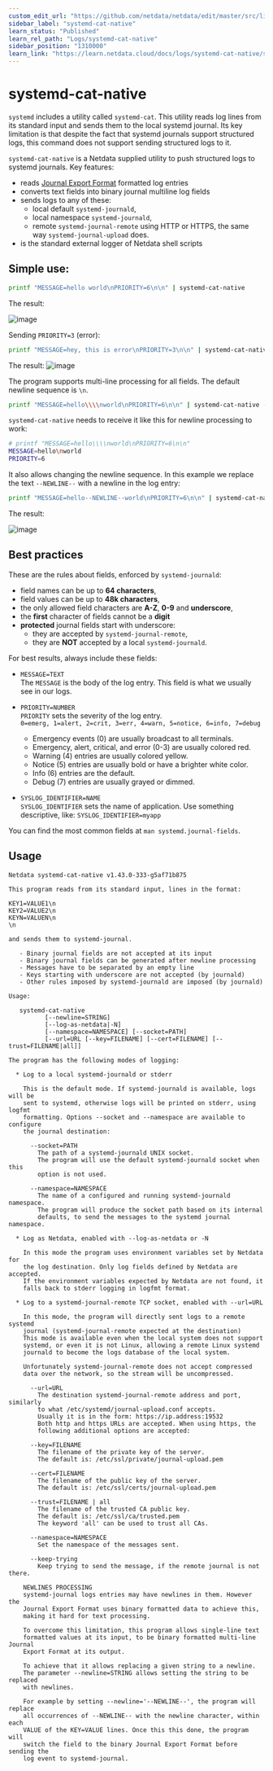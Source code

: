 ```yaml
---
custom_edit_url: "https://github.com/netdata/netdata/edit/master/src/libnetdata/log/systemd-cat-native.md"
sidebar_label: "systemd-cat-native"
learn_status: "Published"
learn_rel_path: "Logs/systemd-cat-native"
sidebar_position: "1310000"
learn_link: "https://learn.netdata.cloud/docs/logs/systemd-cat-native/systemd-cat-native"
---
```


# systemd-cat-native

`systemd` includes a utility called `systemd-cat`. This utility reads log lines from its standard input and sends them
to the local systemd journal. Its key limitation is that despite the fact that systemd journals support structured logs,
this command does not support sending structured logs to it.

`systemd-cat-native` is a Netdata supplied utility to push structured logs to systemd journals. Key features:

- reads [Journal Export Format](https://systemd.io/JOURNAL_EXPORT_FORMATS/) formatted log entries
- converts text fields into binary journal multiline log fields
- sends logs to any of these:
  - local default `systemd-journald`,
  - local namespace `systemd-journald`,
  - remote `systemd-journal-remote` using HTTP or HTTPS, the same way `systemd-journal-upload` does.
- is the standard external logger of Netdata shell scripts

## Simple use:

```bash
printf "MESSAGE=hello world\nPRIORITY=6\n\n" | systemd-cat-native
```

The result:

![image](https://github.com/netdata/netdata/assets/2662304/689d5e03-97ee-40a8-a690-82b7710cef7c)


Sending `PRIORITY=3` (error):

```bash
printf "MESSAGE=hey, this is error\nPRIORITY=3\n\n" | systemd-cat-native
```

The result:
![image](https://github.com/netdata/netdata/assets/2662304/faf3eaa5-ac56-415b-9de8-16e6ceed9280)

The program supports multi-line processing for all fields. The default newline sequence is `\n`.

```bash
printf "MESSAGE=hello\\\\nworld\nPRIORITY=6\n\n" | systemd-cat-native --newline='\n'
```

`systemd-cat-native` needs to receive it like this for newline processing to work:

```bash
# printf "MESSAGE=hello\\\\nworld\nPRIORITY=6\n\n"
MESSAGE=hello\nworld
PRIORITY=6

```

It also allows changing the newline sequence. In this example we replace the text `--NEWLINE--` with a newline in the log entry:

```bash
printf "MESSAGE=hello--NEWLINE--world\nPRIORITY=6\n\n" | systemd-cat-native --newline='--NEWLINE--'
```

The result:

![image](https://github.com/netdata/netdata/assets/2662304/d6037b4a-87da-4693-ae67-e07df0decdd9)


## Best practices

These are the rules about fields, enforced by `systemd-journald`:

- field names can be up to **64 characters**,
- field values can be up to **48k characters**,
- the only allowed field characters are **A-Z**, **0-9** and **underscore**,
- the **first** character of fields cannot be a **digit**
- **protected** journal fields start with underscore:
  * they are accepted by `systemd-journal-remote`,
  * they are **NOT** accepted by a local `systemd-journald`.

For best results, always include these fields:

- `MESSAGE=TEXT`<br/>
  The `MESSAGE` is the body of the log entry.
  This field is what we usually see in our logs.

- `PRIORITY=NUMBER`<br/>
  `PRIORITY` sets the severity of the log entry.<br/>
  `0=emerg, 1=alert, 2=crit, 3=err, 4=warn, 5=notice, 6=info, 7=debug`
  - Emergency events (0) are usually broadcast to all terminals.
  - Emergency, alert, critical, and error (0-3) are usually colored red.
  - Warning (4) entries are usually colored yellow.
  - Notice (5) entries are usually bold or have a brighter white color.
  - Info (6) entries are the default.
  - Debug (7) entries are usually grayed or dimmed.

- `SYSLOG_IDENTIFIER=NAME`<br/>
  `SYSLOG_IDENTIFIER` sets the name of application.
  Use something descriptive, like: `SYSLOG_IDENTIFIER=myapp`

You can find the most common fields at `man systemd.journal-fields`.


## Usage

```
Netdata systemd-cat-native v1.43.0-333-g5af71b875

This program reads from its standard input, lines in the format:

KEY1=VALUE1\n
KEY2=VALUE2\n
KEYN=VALUEN\n
\n

and sends them to systemd-journal.

   - Binary journal fields are not accepted at its input
   - Binary journal fields can be generated after newline processing
   - Messages have to be separated by an empty line
   - Keys starting with underscore are not accepted (by journald)
   - Other rules imposed by systemd-journald are imposed (by journald)

Usage:

   systemd-cat-native
          [--newline=STRING]
          [--log-as-netdata|-N]
          [--namespace=NAMESPACE] [--socket=PATH]
          [--url=URL [--key=FILENAME] [--cert=FILENAME] [--trust=FILENAME|all]]

The program has the following modes of logging:

  * Log to a local systemd-journald or stderr

    This is the default mode. If systemd-journald is available, logs will be
    sent to systemd, otherwise logs will be printed on stderr, using logfmt
    formatting. Options --socket and --namespace are available to configure
    the journal destination:

      --socket=PATH
        The path of a systemd-journald UNIX socket.
        The program will use the default systemd-journald socket when this
        option is not used.

      --namespace=NAMESPACE
        The name of a configured and running systemd-journald namespace.
        The program will produce the socket path based on its internal
        defaults, to send the messages to the systemd journal namespace.

  * Log as Netdata, enabled with --log-as-netdata or -N

    In this mode the program uses environment variables set by Netdata for
    the log destination. Only log fields defined by Netdata are accepted.
    If the environment variables expected by Netdata are not found, it
    falls back to stderr logging in logfmt format.

  * Log to a systemd-journal-remote TCP socket, enabled with --url=URL

    In this mode, the program will directly sent logs to a remote systemd
    journal (systemd-journal-remote expected at the destination)
    This mode is available even when the local system does not support
    systemd, or even it is not Linux, allowing a remote Linux systemd
    journald to become the logs database of the local system.

    Unfortunately systemd-journal-remote does not accept compressed
    data over the network, so the stream will be uncompressed.

      --url=URL
        The destination systemd-journal-remote address and port, similarly
        to what /etc/systemd/journal-upload.conf accepts.
        Usually it is in the form: https://ip.address:19532
        Both http and https URLs are accepted. When using https, the
        following additional options are accepted:

      --key=FILENAME
        The filename of the private key of the server.
        The default is: /etc/ssl/private/journal-upload.pem

      --cert=FILENAME
        The filename of the public key of the server.
        The default is: /etc/ssl/certs/journal-upload.pem

      --trust=FILENAME | all
        The filename of the trusted CA public key.
        The default is: /etc/ssl/ca/trusted.pem
        The keyword 'all' can be used to trust all CAs.

      --namespace=NAMESPACE
        Set the namespace of the messages sent.

      --keep-trying
        Keep trying to send the message, if the remote journal is not there.

    NEWLINES PROCESSING
    systemd-journal logs entries may have newlines in them. However the
    Journal Export Format uses binary formatted data to achieve this,
    making it hard for text processing.

    To overcome this limitation, this program allows single-line text
    formatted values at its input, to be binary formatted multi-line Journal
    Export Format at its output.

    To achieve that it allows replacing a given string to a newline.
    The parameter --newline=STRING allows setting the string to be replaced
    with newlines.

    For example by setting --newline='--NEWLINE--', the program will replace
    all occurrences of --NEWLINE-- with the newline character, within each
    VALUE of the KEY=VALUE lines. Once this this done, the program will
    switch the field to the binary Journal Export Format before sending the
    log event to systemd-journal.

```
